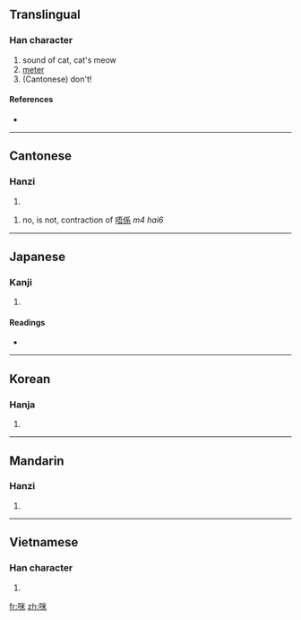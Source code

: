 ==Translingual==

===Han character===
{{Han char|rn=30|rad=口|as=06|sn=9|four=6909<sub>4</sub>|canj=口火木 (RFD)}}

# sound of cat, cat's meow
# [[meter]]
# (Cantonese) don't!

====References====
* {{Han ref|kx=0186.140|dkj=03541|dj=0405.350|hdz=10622.070|uh=54AA|ud=21674|bh=AB7D|bd=43901}}

----

==Cantonese==

===Hanzi===
{{yue-hanzi|jyut=|y=mai1, mai5}}

# {{defn|Cantonese|sort=口06}}

# no, is not, contraction of [[唔係]] ''m4 hai6''

----

==Japanese==

===Kanji===
{{ja-kanji|grade=|rs=口06}}

# {{defn|Japanese|sort=口06}}

====Readings====
* {{ja-readings|on=[[び]] (bi), [[べい]] (bei)|kun=[[めえとる]] (meetoru)}}

----

==Korean==

===Hanja===
{{ko-hanja|hangeul=미|rv=mi|mr=mi}}

# {{defn|Korean|sort=口06}}

----

==Mandarin==

===Hanzi===
{{cmn-hanzi|pin=[[mī]] ([[mi1]])|wg=mi<sup>1</sup>}}

# {{defn|Mandarin|sort=口06}}

----

==Vietnamese==

===Han character===
{{vi-hantu|[[mễ]]|rs=口06}}

# {{defn|Vietnamese|sort=口06}}

[[fr:咪]]
[[zh:咪]]